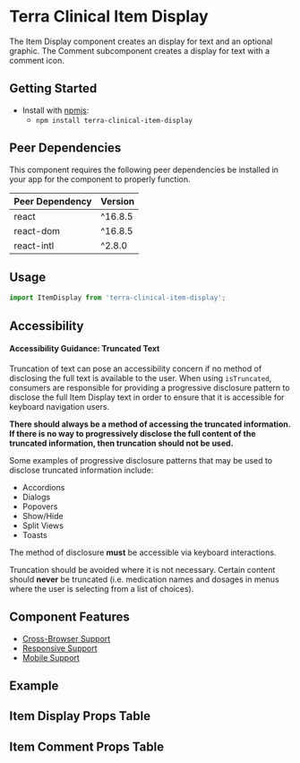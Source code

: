 


<Badge />

# Terra Clinical Item Display

The Item Display component creates an display for text and an optional graphic. The Comment subcomponent creates a display for text with a comment icon.

## Getting Started

- Install with [npmjs](https://www.npmjs.com):
  - `npm install terra-clinical-item-display`

<!-- AUTO-GENERATED-CONTENT:START Peer Dependencies -->
## Peer Dependencies

This component requires the following peer dependencies be installed in your app for the component to properly function.

| Peer Dependency | Version |
|-|-|
| react | ^16.8.5 |
| react-dom | ^16.8.5 |
| react-intl | ^2.8.0 |

<!-- AUTO-GENERATED-CONTENT:END -->

## Usage

``` jsx
import ItemDisplay from 'terra-clinical-item-display';
```

## Accessibility

<Notice variant="important" ariaLevel="3">

#### Accessibility Guidance: Truncated Text

Truncation of text can pose an accessibility concern if no method of disclosing the full text is available
to the user. When using `isTruncated`, consumers are responsible for providing a progressive disclosure pattern
 to disclose the full Item Display text in order to ensure that it is accessible for keyboard navigation users.

**There should always be a method of accessing the truncated information. If there is no way to progressively
disclose the full content of the truncated information, then truncation should not be used.**

Some examples of progressive disclosure patterns that may be used to disclose truncated information include:
- Accordions
- Dialogs
- Popovers
- Show/Hide
- Split Views
- Toasts

The method of disclosure **must** be accessible via keyboard interactions.

Truncation should be avoided where it is not necessary. Certain content should **never** be truncated (i.e. 
medication names and dosages in menus where the user is selecting from a list of choices).

</Notice>

## Component Features
* [Cross-Browser Support](https://engineering.cerner.com/terra-ui/about/terra-ui/component-standards#cross-browser-support)
* [Responsive Support](https://engineering.cerner.com/terra-ui/about/terra-ui/component-standards#responsive-support)
* [Mobile Support](https://engineering.cerner.com/terra-ui/about/terra-ui/component-standards#mobile-support)

## Example 
<TextStyles title="Item Display: Text styles"  />
<Icon title="Item Display: Icon" />
<IconText title="Item Display: Icon and Text" />
<DefaultComment title="Comment Item Display" />
<TextStyleMeaning title="Item Display: Text Style Meaning for Assistive Technology" />
<TruncatedText title="Item Display: Truncated Text with Show/Hide" />
<TruncatedTextSlidePanel title="Item Display: Truncated Text with Slide Panel Disclosure" />

## Item Display Props Table 
<ItemDisplayPropsTable />

## Item Comment Props Table
<CommentPropsTable />
